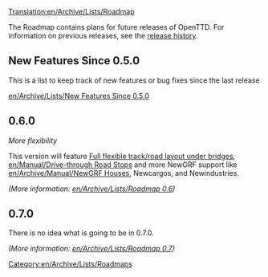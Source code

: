 [[Translation:en/Archive/Lists/Roadmap]]
[[Category:en/Archive/Lists/Roadmaps]]

The Roadmap contains plans for future releases of OpenTTD. For information on previous releases, see the [[en/Archive/OpenTTD/Main Page|release history]].

==New Features Since 0.5.0==

This is a list to keep track of new features or bug fixes since the last release

[[en/Archive/Lists/New Features Since 0.5.0]]

==0.6.0==
''More flexibility''

This version will feature [[en/Archive/Manual/New Bridges|Full flexible track/road layout under bridges]], [[en/Manual/Drive-through Road Stops]] and more NewGRF support like [[en/Archive/Manual/NewGRF Houses]], Newcargos, and Newindustries.

''(More information: [[en/Archive/Lists/Roadmap 0.6]])''

==0.7.0==
There is no idea what is going to be in 0.7.0.


''(More information: [[en/Archive/Lists/Roadmap 0.7]])''